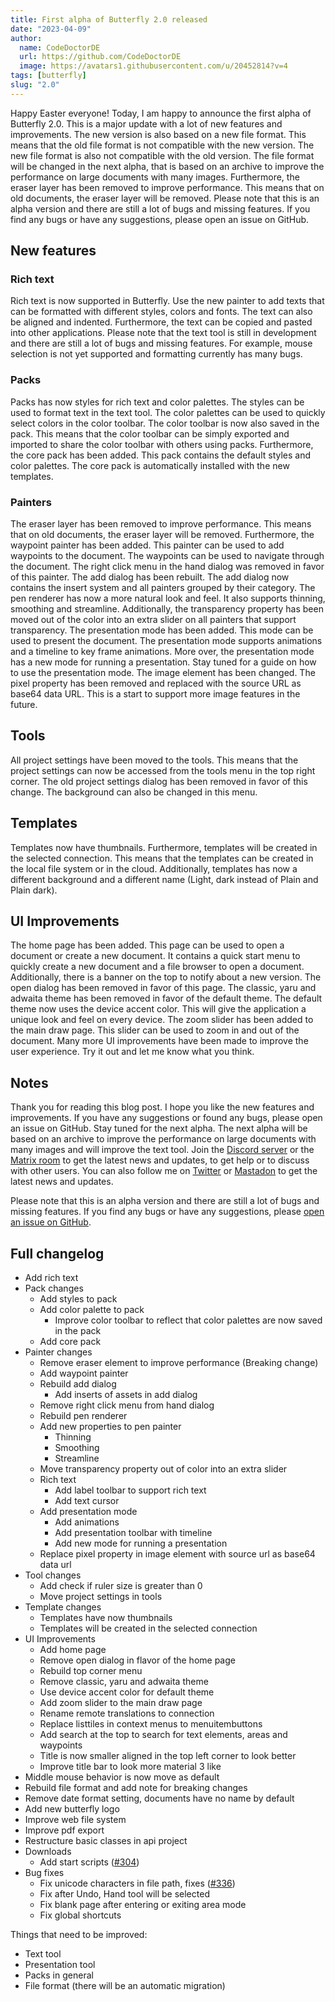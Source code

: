 ```yaml
---
title: First alpha of Butterfly 2.0 released
date: "2023-04-09"
author:
  name: CodeDoctorDE
  url: https://github.com/CodeDoctorDE
  image: https://avatars1.githubusercontent.com/u/20452814?v=4
tags: [butterfly]
slug: "2.0"
---
```


Happy Easter everyone!
Today, I am happy to announce the first alpha of Butterfly 2.0. This is a major update with a lot of new features and improvements. The new version is also based on a new file format. This means that the old file format is not compatible with the new version. The new file format is also not compatible with the old version. The file format will be changed in the next alpha, that is based on an archive to improve the performance on large documents with many images.
Furthermore, the eraser layer has been removed to improve performance. This means that on old documents, the eraser layer will be removed.
Please note that this is an alpha version and there are still a lot of bugs and missing features. If you find any bugs or have any suggestions, please open an issue on GitHub.

## New features

### Rich text

Rich text is now supported in Butterfly. Use the new painter to add texts that can be formatted with different styles, colors and fonts. The text can also be aligned and indented. Furthermore, the text can be copied and pasted into other applications.
Please note that the text tool is still in development and there are still a lot of bugs and missing features. For example, mouse selection is not yet supported and formatting currently has many bugs.

### Packs

Packs has now styles for rich text and color palettes. The styles can be used to format text in the text tool. The color palettes can be used to quickly select colors in the color toolbar. The color toolbar is now also saved in the pack. This means that the color toolbar can be simply exported and imported to share the color toolbar with others using packs.
Furthermore, the core pack has been added. This pack contains the default styles and color palettes. The core pack is automatically installed with the new templates.

### Painters

The eraser layer has been removed to improve performance. This means that on old documents, the eraser layer will be removed.
Furthermore, the waypoint painter has been added. This painter can be used to add waypoints to the document. The waypoints can be used to navigate through the document. The right click menu in the hand dialog was removed in favor of this painter.
The add dialog has been rebuilt. The add dialog now contains the insert system and all painters grouped by their category.
The pen renderer has now a more natural look and feel. It also supports thinning, smoothing and streamline.
Additionally, the transparency property has been moved out of the color into an extra slider on all painters that support transparency.
The presentation mode has been added. This mode can be used to present the document. The presentation mode supports animations and a timeline to key frame animations. More over, the presentation mode has a new mode for running a presentation. Stay tuned for a guide on how to use the presentation mode.
The image element has been changed. The pixel property has been removed and replaced with the source URL as base64 data URL. This is a start to support more image features in the future.

## Tools

All project settings have been moved to the tools. This means that the project settings can now be accessed from the tools menu in the top right corner. The old project settings dialog has been removed in favor of this change. The background can also be changed in this menu.

## Templates

Templates now have thumbnails. Furthermore, templates will be created in the selected connection. This means that the templates can be created in the local file system or in the cloud.
Additionally, templates has now a different background and a different name (Light, dark instead of Plain and Plain dark).

## UI Improvements

The home page has been added. This page can be used to open a document or create a new document.
It contains a quick start menu to quickly create a new document and a file browser to open a document. Additionally, there is a banner on the top to notify about a new version.
The open dialog has been removed in favor of this page.
The classic, yaru and adwaita theme has been removed in favor of the default theme. The default theme now uses the device accent color. This will give the application a unique look and feel on every device.
The zoom slider has been added to the main draw page. This slider can be used to zoom in and out of the document.
Many more UI improvements have been made to improve the user experience. Try it out and let me know what you think.

## Notes

Thank you for reading this blog post. I hope you like the new features and improvements. If you have any suggestions or found any bugs, please open an issue on GitHub. Stay tuned for the next alpha. The next alpha will be based on an archive to improve the performance on large documents with many images and will improve the text tool. Join the [Discord server](https://linwood.dev/discord) or the [Matrix room](https://linwood.dev/matrix) to get the latest news and updates, to get help or to discuss with other users. You can also follow me on [Twitter](https://twitter.com/LinwoodCloud) or [Mastadon](https://floss.social/@Linwood) to get the latest news and updates.

Please note that this is an alpha version and there are still a lot of bugs and missing features. If you find any bugs or have any suggestions, please [open an issue on GitHub](https://github.com/LinwoodCloud/butterfly/issues/new/choose).

## Full changelog

* Add rich text
* Pack changes
  * Add styles to pack
  * Add color palette to pack
    * Improve color toolbar to reflect that color palettes are now saved in the pack
  * Add core pack
* Painter changes
  * Remove eraser element to improve performance (Breaking change)
  * Add waypoint painter
  * Rebuild add dialog
    * Add inserts of assets in add dialog
  * Remove right click menu from hand dialog
  * Rebuild pen renderer
  * Add new properties to pen painter
    * Thinning
    * Smoothing
    * Streamline
  * Move transparency property out of color into an extra slider
  * Rich text
    * Add label toolbar to support rich text
    * Add text cursor
  * Add presentation mode
    * Add animations
    * Add presentation toolbar with timeline
    * Add new mode for running a presentation
  * Replace pixel property in image element with source url as base64 data url
* Tool changes
  * Add check if ruler size is greater than 0
  * Move project settings in tools
* Template changes
  * Templates have now thumbnails
  * Templates will be created in the selected connection
* UI Improvements
  * Add home page
  * Remove open dialog in flavor of the home page
  * Rebuild top corner menu
  * Remove classic, yaru and adwaita theme
  * Use device accent color for default theme
  * Add zoom slider to the main draw page
  * Rename remote translations to connection
  * Replace listtiles in context menus to menuitembuttons
  * Add search at the top to search for text elements, areas and waypoints
  * Title is now smaller aligned in the top left corner to look better
  * Improve title bar to look more material 3 like
* Middle mouse behavior is now move as default
* Rebuild file format and add note for breaking changes
* Remove date format setting, documents have no name by default
* Add new butterfly logo
* Improve web file system
* Improve pdf export
* Restructure basic classes in api project
* Downloads
  * Add start scripts ([#304](https://github.com/LinwoodCloud/Butterfly/issues/304))
* Bug fixes
  * Fix unicode characters in file path, fixes ([#336](https://github.com/LinwoodCloud/Butterfly/issues/336))
  * Fix after Undo, Hand tool will be selected
  * Fix blank page after entering or exiting area mode
  * Fix global shortcuts

Things that need to be improved:

* Text tool
* Presentation tool
* Packs in general
* File format (there will be an automatic migration)
